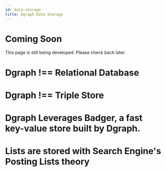 ```yaml
---
id: data-storage
title: Dgraph Data Storage
---
```


# Coming Soon

This page is still being developed. Please check back later.

# Dgraph !== Relational Database

# Dgraph !== Triple Store

# Dgraph Leverages Badger, a fast key-value store built by Dgraph.

# Lists are stored with Search Engine's Posting Lists theory
